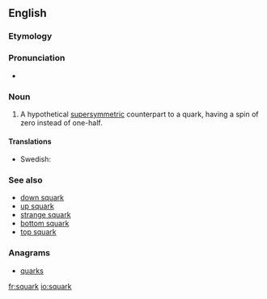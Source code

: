 ==English==

===Etymology===
{{prefix|s|quark|lang=en}}

===Pronunciation===
* {{IPA|/skwɑːk/|lang=en}}

===Noun===
{{en-noun}}

# {{context|particle|lang=en}} A hypothetical [[supersymmetric]] counterpart to a quark, having a spin of zero instead of one-half.

====Translations====
{{trans-top|hypothetical particle}}
* Swedish: {{t|sv|skvark|c}}
{{trans-mid}}
{{trans-bottom}}

===See also===
* [[down squark]]
* [[up squark]]
* [[strange squark]]
* [[bottom squark]]
* [[top squark]]

===Anagrams===
* [[quarks#English|quarks]]

[[fr:squark]]
[[io:squark]]